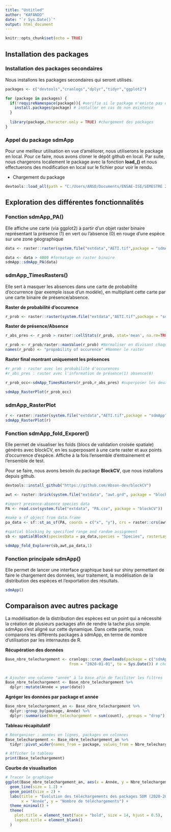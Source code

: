 ```yaml
---
title: "Untitled"
author: "KAFANDO"
date: "`r Sys.Date()`"
output: html_document
---
```


```r
knitr::opts_chunk$set(echo = TRUE)
```

## **Installation des packages**

### **Installation des packages secondaires**

Nous installons les packages secondaires qui seront utilisés.

```r

packages <- c("devtools","cranlogs","dplyr","tidyr","ggplot2")

for (package in packages) {
  if(!requireNamespace(package)){ #verifie si le package n'existe pas déja
    install.packages(package) # installer en cas de non existence
  }
  
  library(package,character.only = TRUE) #chargement des packages
}

```

### **Appel du package sdmApp**

Pour une meilleur utilisation en vue d'améliorer, nous utiliserons le package en local. Pour ce faire, nous avons cloner le dépôt github en local. Par suite, nous chargerons localement le package avec la fonction **load_()** et nous effectuerons des modification en local sur le fichier pour voir le rendu.

  - Chargement du package
  
```r

devtools::load_all(path = "C:/Users/ANSD/Documents/ENSAE-ISE/SEMESTRE 2/R/sdmApp") #Charger le package 


```
## **Exploration des différentes fonctionnalités**

### **Fonction sdmApp_PA()**

Elle affiche une carte (via ggplot2) à partir d’un objet raster binaire représentant la présence (1) en vert ou l’absence (0) en rouge d’une espèce sur une zone géographique

```r
data <- raster::raster(system.file("extdata","AETI.tif",package = "sdmApp")) #Chargement du raster 

data <- data > 4000 #formatage en raster binaire
sdmApp::sdmApp_PA(data)
```

### **sdmApp_TimesRasters()**

Elle sert à masquer les absences dans une carte de probabilité d’occurrence (par exemple issue d’un modèle), en multipliant cette carte par une carte binaire de présence/absence. 

**Raster de probabilité d'occurence**

```r

r_prob <- raster::raster(system.file("extdata","AETI.tif",package = "sdmApp")) #Cherche le chemin absolu du fichier AETI.tif inclus dans le répertoire extdata du package sdmApp et le charge au format raster

```
**Raster de présence/Absence**

```r

r_abs_pres <- r_prob > raster::cellStats(r_prob, stat='mean', na.rm=TRUE) # Crée un raster booléen (True : si la valeur de la cellule depasse la valeur moyenne et false sinon)

```

```r
r_prob <- r_prob/raster::maxValue(r_prob) #Normaliser en divisant chaque valeur de cellule par un le maximum
names(r_prob) <- "propability of occurence" #Nommer le raster


```

**Raster final montrant uniquement les présences**

```r
#r_prob : raster avec les probabilité d'occurences
#r_abs_pres : raster avec l'information de présence(1) absence(0)

r_prob_occ<-sdmApp_TimesRasters(r_prob,r_abs_pres) #superposer les deux rasters

sdmApp_RasterPlot(r_prob_occ)

```

### **sdmApp_RasterPlot**

```r

r <- raster::raster(system.file("extdata","AETI.tif",package = "sdmApp"))
sdmApp_RasterPlot(r)

```

### **Fonction sdmApp_fold_Exporer()**

Elle permet de visualiser les folds (blocs de validation croisée spatiale) générés avec blockCV, en les superposant à une carte raster et aux points d’occurrence d’espèce. Affiche à la fois l’ensemble d’entrainement et l’ensemble de test. 

Pour se faire, nous avons besoin du package **BlockCV**, que nous installons depuis github.

```r

devtools::install_github("https://github.com/Abson-dev/blockCV")

```


```r

awt <- raster::brick(system.file("extdata", "awt.grd", package = "blockCV"))


```

```r

#import presence-absence species data
PA <- read.csv(system.file("extdata", "PA.csv", package = "blockCV"))


```

```r

#make a sf object from data.frame
pa_data <- sf::st_as_sf(PA, coords = c("x", "y"), crs = raster::crs(awt))

```

```r
#spatial blocking by specified range and random assignment
sb <- spatialBlock(speciesData = pa_data,species = "Species", rasterLayer = awt,theRange = 70000,k = 5, selection = "random",iteration = 100)

sdmApp_fold_Explorer(sb,awt,pa_data,1)


```

### **Fonction principale sdmApp()**

Elle permet de lancer une interface graphique basé sur shiny permettant de faire le chargement des données, leur traitement, la modélisation de la distribution des espèces et l'exportation des résultats.

```r

sdmApp()
```




## **Comparaison avec autres package**

La modélisation de la distribution des espèces est un point qui a nécessité la création de plusieurs packages afin de rendre la tache plus simple. sdmApp s'est aligné sur cette dynamique. Dans cette partie, nous comparons les différents packages à sdmApp, en terme de nombre d'utilisation par les internautes de R.

**Récupération des données**

```r


Base_nbre_telechargement <- cranlogs::cran_downloads(package = c("sdmApp","sdm","dismo","biomod2","maxnet","SDMtune"), #liste des packages à comparer
                            from = "2020-01-01", to = Sys.Date()) # choix de la période à considérée


# Ajouter une colonne "année" à la base afin de faciliter les filtres
Base_nbre_telechargement <- Base_nbre_telechargement %>%
  dplyr::mutate(Année = year(date))


```

**Agréger les données par package et année**

```r

Base_nbre_telechargement_an <- Base_nbre_telechargement %>%
  dplyr::group_by(package, Année) %>%
  dplyr::summarise(Nbre_telechargement = sum(count), .groups = "drop")

```

**Tableau récapitulatif**

```r

# Réorganiser : années en lignes, packages en colonnes
Base_telechargement <- Base_nbre_telechargement_an %>%
  tidyr::pivot_wider(names_from = package, values_from = Nbre_telechargement)

# Afficher le tableau
print(Base_telechargement)
```

**Courbe de visualisation**

```r

# Tracer le graphique
ggplot(Base_nbre_telechargement_an, aes(x = Année, y = Nbre_telechargement, color = package)) +
  geom_line(size = 1.2) +
  geom_point(size = 2) +
  labs(title = "Évolution des téléchargements des packages SDM (2020-2025)",
       x = "Année", y = "Nombre de téléchargements") +
  theme_minimal() +
  theme(
    plot.title = element_text(face = "bold", size = 14, hjust = 0.5),
    legend.title = element_blank()
  )



```
